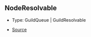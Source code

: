 ## NodeResolvable

- Type: GuildQueue \| GuildResolvable

- [Source](https://github.com/Androz2091/discord-player/blob/e5339f1/packages/discord-player/src/Structures/GuildNodeManager.ts#L35)